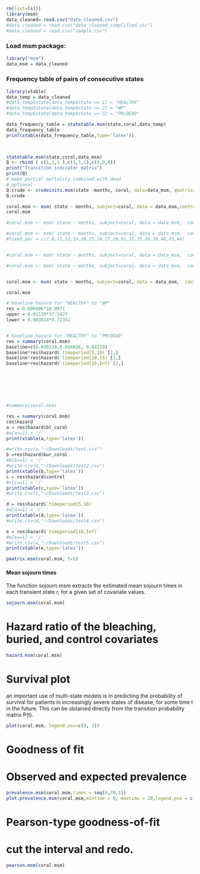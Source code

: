 



```r
rm(list=ls())
library(msm)
data_cleaned= read.csv("data_cleaned.csv")
#data_cleaned = read.csv("data_cleaned_simplified.csv")
#data_cleaned = read.csv("sample.csv")

```



### Load msm package:

```r
library("msm")
data_msm = data_cleaned
```

### Frequency table of pairs of consecutive states

```r
library(xtable)
data_temp = data_cleaned
#data_temp$state[data_temp$state == 1] = "HEALTHY"
#data_temp$state[data_temp$state == 2] = "WP"
#data_temp$state[data_temp$state == 3] = "PM/DEAD"

data_frequency_table = statetable.msm(state,coral,data_temp)
data_frequency_table
print(xtable(data_frequency_table,type='latex'))

               
```







```r

statetable.msm(state,coral,data_msm)
Q <- rbind ( c(1,1,1 ),c(1,1,1),c(0,0,0))
print("Transition indicator matrix")
print(Q)
# make partial mortality combined with dead
# optional
Q.crude <- crudeinits.msm(state ~months, coral, data=data_msm, qmatrix=Q)
Q.crude
```



```r
coral.msm <- msm( state ~ months, subject=coral, data = data_msm,control=list(maxit = 500,fnscale=5000,trace = 1, report = 1),qmatrix = Q.crude)
coral.msm
```



```r
#coral.msm <- msm( state ~ months, subject=coral, data = data_msm,  control=list(maxit = 1000,fnscale=500,trace = 1, report = 1,reltol = 1e-8),qmatrix = Q.crude,covariates = ~ bur_coral + bl_coral+control,covinits = list(bur_coral = c(1,1,0,0),bl_coral = c(1,1,0,0)),fixedpars = c(7,8,11,12,17,20,21,24),pci=c(5,10))

#coral.msm <- msm( state ~ months, subject=coral, data = data_msm,  control=list(maxit = 1000,fnscale=500,trace = 1, report = 1,reltol = 1e-8),qmatrix = Q.crude,covariates = ~ bur_coral + bl_coral+control,pci = c(5,10))
#fixed_par = c(7,8,11,12,19,20,23,24,27,28,31,32,35,36,39,40,43,44)


#coral.msm <- msm( state ~ months, subject=coral, data = data_msm,  control=list(maxit = 1000,fnscale=500,trace = 1, report = 1,reltol = 1e-8),qmatrix = Q.crude,covariates = ~ bur_coral + bl_coral+control,covinits = list(bur_coral = c(1,1,0,0),bl_coral = c(1,1,0,0)),fixedpars = fixed_par,pci=c(3,4,5,6,7,8,9))

#coral.msm <- msm( state ~ months, subject=coral, data = data_msm,  control=list(maxit = 1000,fnscale=500,trace = 1, report = 1,reltol = 1e-8),qmatrix = Q.crude,covariates = ~ bur_coral + bl_coral+control,covinits = list(bur_coral = c(1,1,1,1),bl_coral = c(1,1,1,1)),pci = c(10))


coral.msm <- msm( state ~ months, subject=coral, data = data_msm,  control=list(maxit = 1000,fnscale=500,trace = 1, report = 1,reltol = 1e-8),qmatrix = Q.crude,covariates = ~ bur_coral + bl_coral+control,covinits = list(bur_coral = c(1,1,1,1),bl_coral = c(1,1,1,1)),pci = c(5,10,15))

coral.msm
```

```r


# baseline hazard for "HEALTHY" to "WP"
res = 0.006406*18.0971
upper = 0.01135*37.5427
lower = 0.003614*8.72352


# baseline hazard for "HEALTHY" to "PM/DEAD"
res = summary(coral.msm)
baseline=c(0.026328,0.016826, 0.04119)
baseline*res$hazard$`timeperiod[5,10)`[2,]
baseline*res$hazard$`timeperiod[10,15)`[2,]
baseline*res$hazard$`timeperiod[15,Inf)`[2,]








```



```r
#summary(coral.msm)

res = summary(coral.msm)
res$hazard
a = res$hazard$bl_coral
#a[a==1] = '/'
print(xtable(a,type='latex'))

#write.csv(a,"~/Downloads/test.csv")
b =res$hazard$bur_coral
#b[b==1] = '/'
#write.csv(b,"~/Downloads/test2.csv")
print(xtable(b,type='latex'))
c = res$hazard$control
#c[c==1] = '/'
print(xtable(c,type='latex'))
#write.csv(c,"~/Downloads/test3.csv")

d = res$hazard$`timeperiod[5,10)`
#d[d==1] = '/'
print(xtable(d,type='latex'))
#write.csv(d,"~/Downloads/test4.csv")

e = res$hazard$`timeperiod[10,Inf)`
#e[e==1] = '/'
#write.csv(e,"~/Downloads/test5.csv")
print(xtable(e,type='latex'))

```





```r
pmatrix.msm(coral.msm, t=5)
```


#### Mean sojourn times

The function sojourn.msm extracts the estimated mean sojourn times in each transient state r, for a given set of covariate values.

```r
sojourn.msm(coral.msm)
```


# Hazard ratio of the bleaching, buried, and control covariates



```r
hazard.msm(coral.msm)
```


# Survival plot

an important use of multi-state models is in predicting the probability of survival for patients in increasingly severe states of disease, for some time t in the future. This can be obtained directly from the transition probability matrix P(t).

```r
plot(coral.msm, legend.pos=c(8, 1))
```

# Goodness of fit
# Observed and expected prevalence
```r
prevalence.msm(coral.msm,times = seq(0,20,1))
plot.prevalence.msm(coral.msm,mintime = 0, maxtime = 20,legend.pos = c(0,100))
```
# Pearson-type goodness-of-fit


# cut the interval and redo.

```r
pearson.msm(coral.msm)
```






